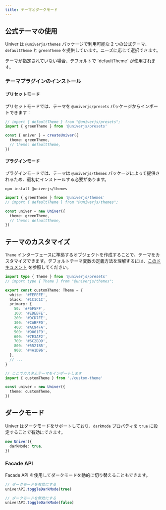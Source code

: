 ```yaml
---
title: テーマとダークモード
---
```


## 公式テーマの使用

Univer は `@univerjs/themes` パッケージで利用可能な 2 つの公式テーマ、`defaultTheme` と `greenTheme` を提供しています。ニーズに応じて選択できます。

<Callout>
  テーマが指定されていない場合、デフォルトで `defaultTheme` が使用されます。
</Callout>

### テーマプラグインのインストール

#### プリセットモード

プリセットモードでは、テーマを `@univerjs/presets` パッケージからインポートできます：

```typescript
// import { defaultTheme } from "@univerjs/presets";
import { greenTheme } from '@univerjs/presets'

const { univer } = createUniver({
  theme: greenTheme,
  // theme: defaultTheme,
})
```

#### プラグインモード

プラグインモードでは、テーマは `@univerjs/themes` パッケージによって提供されるため、最初にインストールする必要があります。

```package-install
npm install @univerjs/themes
```

```typescript
import { greenTheme } from '@univerjs/themes'
// import { defaultTheme } from "@univerjs/themes";

const univer = new Univer({
  theme: greenTheme,
  // theme: defaultTheme,
})
```

## テーマのカスタマイズ

`Theme` インターフェースに準拠するオブジェクトを作成することで、テーマをカスタマイズできます。デフォルトテーマ変数の定義方法を理解するには、[このドキュメント](/reference/types/theme) を参照してください。

```typescript title="custom-theme.ts"
import type { Theme } from '@univerjs/presets'
// import type { Theme } from "@univerjs/themes";

export const customTheme: Theme = {
  white: '#FEFEFE',
  black: '#1C1C1C',
  primary: {
    50: '#F6F5FF',
    100: '#EDEBFE',
    200: '#DCD7FE',
    300: '#CABFFD',
    400: '#AC94FA',
    500: '#9061F9',
    600: '#7E3AF2',
    700: '#6C2BD9',
    800: '#5521B5',
    900: '#4A1D96',
  },
  // ...
}
```

```typescript
// ここでカスタムテーマをインポートします
import { customTheme } from './custom-theme'

const univer = new Univer({
  theme: customTheme,
})
```

## ダークモード

Univer はダークモードをサポートしており、`darkMode` プロパティを `true` に設定することで有効にできます。

```typescript
new Univer({
  darkMode: true,
})
```

### Facade API

Facade API を使用してダークモードを動的に切り替えることもできます。

```typescript
// ダークモードを有効にする
univerAPI.toggleDarkMode(true)

// ダークモードを無効にする
univerAPI.toggleDarkMode(false)
```
